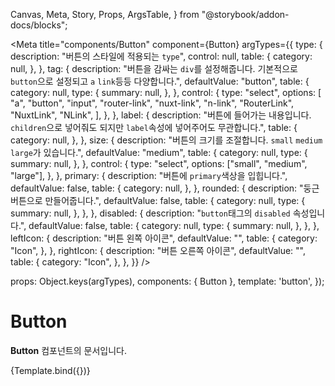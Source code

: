   Canvas,
  Meta,
  Story,
  Props,
  ArgsTable,
} from "@storybook/addon-docs/blocks";

<Meta
  title="components/Button"
  component={Button}
  argTypes={{
    type: {
      description: "버튼의 스타일에 적용되는 `type`",
      control: null,
      table: {
        category: null,
      },
    },
    tag: {
      description:
        "버튼을 감싸는 `div`를 설정해줍니다. 기본적으로 `button`으로 설정되고 `a` `link`등등 다양합니다.",
      defaultValue: "button",
      table: {
        category: null,
        type: {
          summary: null,
        },
      },
      control: {
        type: "select",
        options: [
          "a",
          "button",
          "input",
          "router-link",
          "nuxt-link",
          "n-link",
          "RouterLink",
          "NuxtLink",
          "NLink",
        ],
      },
    },
    label: {
      description:
        "버튼에 들어가는 내용입니다. `children`으로 넣어줘도 되지만 `label`속성에 넣어주어도 무관합니다.",
      table: {
        category: null,
      },
    },
    size: {
      description:
        "버튼의 크기를 조절합니다. `small` `medium` `large`가 있습니다.",
      defaultValue: "medium",
      table: {
        category: null,
        type: {
          summary: null,
        },
      },
      control: {
        type: "select",
        options: ["small", "medium", "large"],
      },
    },
    primary: {
      description: "버튼에 `primary`색상을 입힙니다.",
      defaultValue: false,
      table: {
        category: null,
      },
    },
    rounded: {
      description: "둥근 버튼으로 만들어줍니다.",
      defaultValue: false,
      table: {
        category: null,
        type: {
          summary: null,
        },
      },
    },
    disabled: {
      description: "`button`태그의 `disabled` 속성입니다.",
      defaultValue: false,
      table: {
        category: null,
        type: {
          summary: null,
        },
      },
    },
    leftIcon: {
      description: "버튼 왼쪽 아이콘",
      defaultValue: "",
      table: {
        category: "Icon",
      },
    },
    rightIcon: {
      description: "버튼 오른쪽 아이콘",
      defaultValue: "",
      table: {
        category: "Icon",
      },
    },
  }}
/>

  props: Object.keys(argTypes),
  components: { Button },
  template: '<c-button v-bind="$props">button</c-button>',
});

# Button

**Button** 컴포넌트의 문서입니다.

<Canvas>
  <Story name="docs" height="100px">
    {Template.bind({})}
  </Story>
</Canvas>

<ArgsTable story="docs" />
